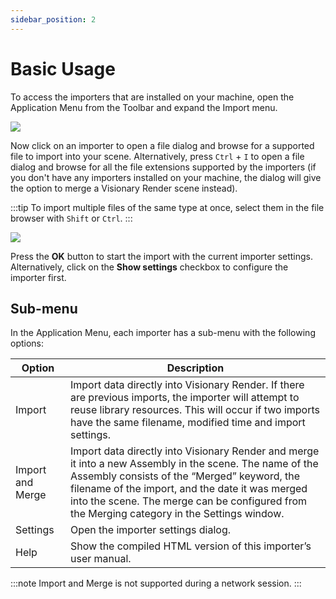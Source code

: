```yaml
---
sidebar_position: 2
---
```


# Basic Usage

To access the importers that are installed on your machine, open the Application Menu from the Toolbar and expand the Import menu.

![](/img/importers-and-exporters/importers/app-menu.png)

Now click on an importer to open a file dialog and browse for a supported file to import into your scene. Alternatively, press `Ctrl` + `I` to open a file dialog and browse for all the file extensions supported by the importers (if you don't have any importers installed on your machine, the dialog will give the option to merge a Visionary Render scene instead).

:::tip
To import multiple files of the same type at once, select them in the file browser with `Shift` or `Ctrl`.
:::

![](/img/importers-and-exporters/importers/file-browser.png)

Press the **OK** button to start the import with the current importer settings. Alternatively, click on the **Show settings** checkbox to configure the importer first.

## Sub-menu

In the Application Menu, each importer has a sub-menu with the following options:

| Option           | Description                                                                                              |
|------------------|----------------------------------------------------------------------------------------------------------|
| Import           | Import data directly into Visionary Render. If there are previous imports, the importer will attempt to reuse library resources. This will occur if two imports have the same filename, modified time and import settings. |
| Import and Merge | Import data directly into Visionary Render and merge it into a new Assembly in the scene. The name of the Assembly consists of the “Merged” keyword, the filename of the import, and the date it was merged into the scene. The merge can be configured from the Merging category in the Settings window. |
| Settings         | Open the importer settings dialog.                                                                       |
| Help             | Show the compiled HTML version of this importer’s user manual.                                           |

:::note
Import and Merge is not supported during a network session.
:::
